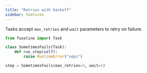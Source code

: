 ```yaml
---
title: "Retries with backoff"
sidebar: features
---
```


Tasks accept `max_retries` and `wait` parameters to retry on failure.

```python
from fuseline import Task

class SometimesFails(Task):
    def run_step(self):
        raise RuntimeError("oops")

step = SometimesFails(max_retries=3, wait=1)
```
